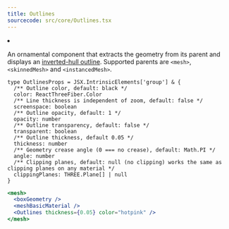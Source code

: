 ```yaml
---
title: Outlines
sourcecode: src/core/Outlines.tsx
---
```


<Grid cols={4}>
  <li>
    <Codesandbox id="2gh6jf" />
  </li>
</Grid>

An ornamental component that extracts the geometry from its parent and displays an [inverted-hull outline](https://bnpr.gitbook.io/bnpr/outline/inverse-hull-method). Supported parents are `<mesh>`, `<skinnedMesh>` and `<instancedMesh>`.

```tsx
type OutlinesProps = JSX.IntrinsicElements['group'] & {
  /** Outline color, default: black */
  color: ReactThreeFiber.Color
  /** Line thickness is independent of zoom, default: false */
  screenspace: boolean
  /** Outline opacity, default: 1 */
  opacity: number
  /** Outline transparency, default: false */
  transparent: boolean
  /** Outline thickness, default 0.05 */
  thickness: number
  /** Geometry crease angle (0 === no crease), default: Math.PI */
  angle: number
  /** Clipping planes, default: null (no clipping) works the same as clipping planes on any material */
  clippingPlanes: THREE.Plane[] | null
}
```

```jsx
<mesh>
  <boxGeometry />
  <meshBasicMaterial />
  <Outlines thickness={0.05} color="hotpink" />
</mesh>
```

